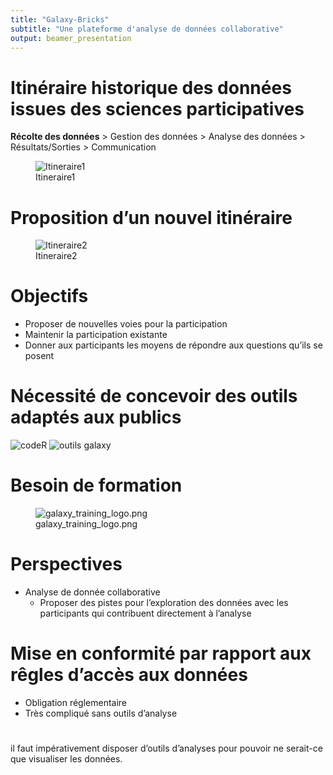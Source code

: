 ```yaml
---
title: "Galaxy-Bricks"
subtitle: "Une plateforme d'analyse de données collaborative"
output: beamer_presentation
---
```


# Itinéraire historique des données issues des sciences participatives

**Récolte des données** > Gestion des données > Analyse des données > Résultats/Sorties > Communication
<!-- Les données sont récupérées sur le terrain puis saisies dans des bases de données. Elles sont analyses par des membres des laboratoires de recherche qui vont communiquer les résultats dans des revues scientifiques, via des restitutions --> 

![Itineraire1](figures/Itineraire1.png)

# Proposition d'un nouvel itinéraire

![Itineraire2](figures/Itineraire2.png)

# Objectifs

- Proposer de nouvelles voies pour la participation
- Maintenir la participation existante
- Donner aux participants les moyens de répondre aux questions qu'ils se posent

# Nécessité de concevoir des outils adaptés aux publics

![codeR](figures/code_R.png)
![outils galaxy](figures/outil_galaxy.png)

# Besoin de formation

![galaxy_training_logo.png]("figures/galaxy_training_logo.png")


# Perspectives

- Analyse de donnée collaborative
    - Proposer des pistes pour l'exploration des données avec les participants qui contribuent directement à l'analyse
    


# Mise en conformité par rapport aux rêgles d'accès aux données
- Obligation réglementaire
- Très compliqué sans outils d'analyse

#

il faut impérativement disposer d'outils d'analyses pour pouvoir ne serait-ce que visualiser les données.

